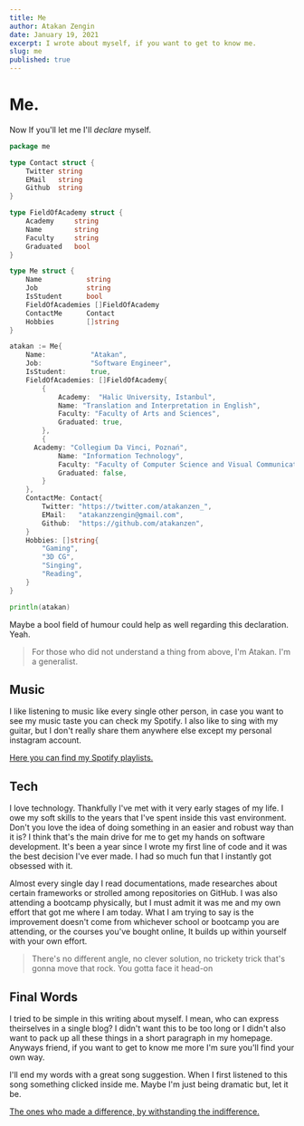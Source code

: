 ```yaml
---
title: Me
author: Atakan Zengin
date: January 19, 2021
excerpt: I wrote about myself, if you want to get to know me.
slug: me
published: true
---
```


# Me.

Now If you'll let me I'll _declare_ myself.

```go
package me

type Contact struct {
	Twitter string
	EMail   string
	Github  string
}

type FieldOfAcademy struct {
	Academy     string
	Name        string
	Faculty     string
	Graduated   bool
}

type Me struct {
	Name           string
	Job            string
	IsStudent      bool
	FieldOfAcademies []FieldOfAcademy
	ContactMe      Contact
	Hobbies        []string
}

atakan := Me{
	Name:           "Atakan",
	Job:            "Software Engineer",
	IsStudent:      true,
	FieldOfAcademies: []FieldOfAcademy{
		{
			Academy:  "Halic University, Istanbul",
			Name: "Translation and Interpretation in English",
			Faculty: "Faculty of Arts and Sciences",
			Graduated: true,
		},
		{
      Academy: "Collegium Da Vinci, Poznań",
			Name: "Information Technology",
			Faculty: "Faculty of Computer Science and Visual Communication",
			Graduated: false,
		}
	},
	ContactMe: Contact{
		Twitter: "https://twitter.com/atakanzen_",
		EMail:   "atakanzzengin@gmail.com",
		Github:  "https://github.com/atakanzen",
	}
	Hobbies: []string{
		"Gaming",
		"3D CG",
		"Singing",
		"Reading",
	}
}

println(atakan)
```

Maybe a bool field of humour could help as well regarding this declaration. Yeah.

> For those who did not understand a thing from above, I'm Atakan. I'm a generalist.

## Music

I like listening to music like every single other person, in case you want to see my music taste you can check my Spotify. I also like to sing with my guitar, but I don't really share them anywhere else except my personal instagram account.

[Here you can find my Spotify playlists.](https://open.spotify.com/user/kuzgunz?si=maf3cSUmR--ZUrcqg--6nQ)

## Tech ‍

I love technology. Thankfully I've met with it very early stages of my life. I owe my soft skills to the years that I've spent inside this vast environment. Don't you love the idea of doing something in an easier and robust way than it is? I think that's the main drive for me to get my hands on software development. It's been a year since I wrote my first line of code and it was the best decision I've ever made. I had so much fun that I instantly got obsessed with it.

Almost every single day I read documentations, made researches about certain frameworks or strolled among repositories on GitHub. I was also attending a bootcamp physically, but I must admit it was me and my own effort that got me where I am today. What I am trying to say is the improvement doesn't come from whichever school or bootcamp you are attending, or the courses you've bought online, It builds up within yourself with your own effort.

> There's no different angle, no clever solution, no trickety trick that's gonna move that rock. You gotta face it head-on

## Final Words

I tried to be simple in this writing about myself. I mean, who can express theirselves in a single blog? I didn't want this to be too long or I didn't also want to pack up all these things in a short paragraph in my homepage. Anyways friend, if you want to get to know me more I'm sure you'll find your own way.

I'll end my words with a great song suggestion. When I first listened to this song something clicked inside me. Maybe I'm just being dramatic but, let it be.

[The ones who made a difference, by withstanding the indifference.](https://open.spotify.com/track/3hxoYmSHzIBwSS2bPTOfbg?si=iIRkgUYSRxeRtR46muHhzQ)
